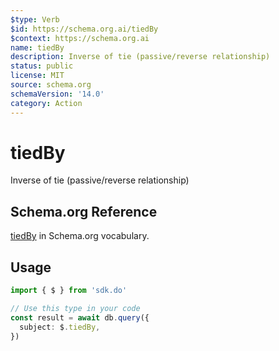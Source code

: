 ```yaml
---
$type: Verb
$id: https://schema.org.ai/tiedBy
$context: https://schema.org.ai
name: tiedBy
description: Inverse of tie (passive/reverse relationship)
status: public
license: MIT
source: schema.org
schemaVersion: '14.0'
category: Action
---
```


# tiedBy

Inverse of tie (passive/reverse relationship)

## Schema.org Reference

[tiedBy](https://schema.org/TieAction) in Schema.org vocabulary.

## Usage

```typescript
import { $ } from 'sdk.do'

// Use this type in your code
const result = await db.query({
  subject: $.tiedBy,
})
```
